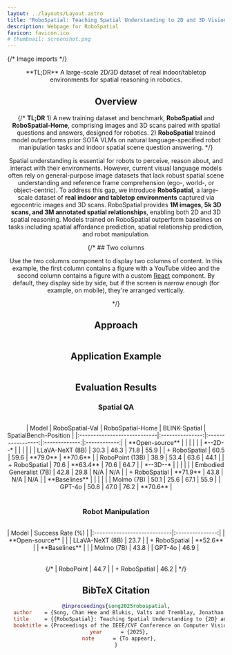 ```yaml
---
layout: ../layouts/Layout.astro
title: "RoboSpatial: Teaching Spatial Understanding to 2D and 3D Vision-Language Models for Robotics"
description: Webpage for RoboSpatial
favicon: favicon.ico
# thumbnail: screenshot.png
---
```





{/* Image imports */}



<Header
  title={frontmatter.title}
  authors={[
    {
      name: "Chan Hee Song",
      url: "https://chanh.ee",
      institution: "The Ohio State University",
      notes: ["*"],
    },
    {
      name: "Valts Blukis",
      institution: "NVIDIA",
      url: "https://research.nvidia.com/person/valts-blukis",
      notes: [],
    },
    {
      name: "Jonathan Tremblay",
      institution: "NVIDIA",
      url: "https://research.nvidia.com/person/jonathan-tremblay",
      notes: [],
    },
    {
      name: "Stephen Tyree",
      institution: "NVIDIA",
      url: "https://research.nvidia.com/person/stephen-tyree",
    },
    {
      name: "Yu Su",
      url: "https://ysu1989.github.io/",
      institution: "The Ohio State University",
    },
    {
      name: "Stan Birchfield",
      url: "https://research.nvidia.com/person/stan-birchfield",
      institution: "NVIDIA",
    },
  ]}
  conference="CVPR 2025 (Oral)"
  notes={[
    {
      symbol: "*",
      text: "Work partly done during Nvidia internship",
    },
  ]}
  links={[
    {
      name: "arXiv",
      url: "https://arxiv.org/abs/2411.16537",
      icon: "fa-solid:file-pdf",
    },
    {
      name: "Code (TBA)",
      url: "https://github.com/NVlabs/RoboSpatial",
      icon: "mdi:github",
      disabled: true,
    },
    {
      name: "Benchmark",
      url: "https://huggingface.co/datasets/chanhee-luke/RoboSpatial-Home",
      icon: "mdi:database",
      disabled: false
    },
  ]}
  />

<div className="center-text">
  **TL;DR** A large-scale 2D/3D dataset of real indoor/tabletop environments for spatial reasoning in robotics.
</div>


<HighlightedSection>

## Overview

{/* **TL;DR** 1) A new training dataset and benchmark, **RoboSpatial** and **RoboSpatial-Home**, comprising images and 3D scans paired with spatial questions and answers, designed for robotics. 2) **RoboSpatial** trained model outperforms prior SOTA VLMs on natural language-specified robot manipulation tasks and indoor spatial scene question answering. */}

Spatial understanding is essential for robots to perceive, reason about, and interact with their environments. However, current visual language models often rely on general-purpose image datasets that lack robust spatial scene understanding and reference frame comprehension (ego-, world-, or object-centric). To address this gap, we introduce **RoboSpatial**, a large-scale dataset of **real indoor and tabletop environments** captured via egocentric images and 3D scans. RoboSpatial provides **1M images, 5k 3D scans, and 3M annotated spatial relationships**, enabling both 2D and 3D spatial reasoning. Models trained on RoboSpatial outperform baselines on tasks including spatial affordance prediction, spatial relationship prediction, and robot manipulation.

</HighlightedSection>




{/* ## Two columns

Use the two columns component to display two columns of content. In this example, the first column contains a figure with a YouTube video and the second column contains a figure with a custom [React](https://react.dev/) component. By default, they display side by side, but if the screen is narrow enough (for example, on mobile), they're arranged vertically.

<TwoColumns>
  <Figure slot="left" caption="Take a look at this YouTube video.">
    <YouTubeVideo videoId="wjZofJX0v4M" />
  </Figure>
  <Figure slot="right" caption="Now look at this Gaussian Splat, rendered with a React component.">
    <Splat client:idle />
  </Figure>
</TwoColumns> */}

## Approach

<Figure
    caption="We automatically generate spatial relationship annotations from existing datasets with 3D point clouds, egocentric images, and 3D bounding box annotations. We create question/answer pairs covering three classes of spatial relationships, three spatial reference frames, and both binary (yes/no) and numeric (e.g. 2D image points) answers. From 1M images and 5k 3D scans, we generate over 3M spatial question/answer pairs."
  >
    <Image source={fig2} altText="An overview of RoboSpatial Dataset." />
</Figure>


## Application Example


<Figure
    caption="An illustration of a model trained on RoboSpatial being used to solve a manipulation task using spatial reasoning."
  >
    <Image source={fig1} altText="An illustration of a model trained on RoboSpatial being used to solve a manipulation task using spatial reasoning." />
</Figure>


## Evaluation Results

### Spatial QA

<Figure
    caption="In-domain (RoboSpatial-Val, top) and out-of-domain (RoboSpatial-Home, BLINK, middle and bottom) results for RoboSpatial-trained models. Two models shown: SL (SpaceLLaVA) and RP (RoboPoint); the -FT suffix indicates fine-tuning on RoboSpatial. Correct answers in green. All images except bottom-right in the out-of-domain rows are from RoboSpatial-Home."
  >
    <Image source={fig3} altText="Qualitative Results of RoboSpatial-trained models." />
</Figure>

<Table caption="Performance of RoboSpatial-trained models on four spatial reasoning benchmarks.">
| Model                       | RoboSpatial-Val | RoboSpatial-Home | BLINK-Spatial | SpatialBench-Position |
|:----------------------------|:---------------:|:-----------------:|:-------------:|:------------:|
| **Open-source**             |                 |                  |               |              |
| *--2D--*                    |                 |                  |               |              |
| LLaVA-NeXT (8B)             | 30.3            | 46.3             | 71.8          |    55.9      |
| + RoboSpatial               | 60.5            | 59.6             | **79.0**      |    **70.6**      |
| RoboPoint (13B)             | 38.9            | 53.4             | 63.6          |    44.1      |
| + RoboSpatial               | 70.6            | **63.4**         | 70.6          |    64.7      |
| *--3D--*                    |                 |                  |               |              |
| Embodied Generalist (7B)    | 42.8            | 29.8             | N/A           |    N/A       |
| + RoboSpatial               | **71.9**        | 43.8             | N/A           |    N/A       |
| **Baselines**               |                 |                  |               |              |
| Molmo (7B)                  | 50.1            | 25.6             | 67.1          |    55.9      |
| GPT-4o                      | 50.8            | 47.0             | 76.2          |    **70.6**      |

</Table>

### Robot Manipulation

<Figure
    caption="Robot experiments: the red dot shows the model output (if not present, the model failed to provide a valid point in the image);  green dots are used to show when a model outputs multiple points. The robot motion generator, cuRobo, is used to grasp the item referenced by the generated point. The spatial- prefix indicates model trained with RoboSpatial."
  >
    <Image source={robot_exp} altText="Robot experiment results." />
</Figure>

<Table caption="Task success rate for robot manipulation.">
| Model                        | Success Rate (%) |
|:----------------------------|:---------------:|
| **Open-source**              |                 |
| LLaVA-NeXT (8B)              | 23.7           |
| + RoboSpatial                | **52.6**    |
| **Baselines** |            |
| Molmo (7B)                  | 43.8           |
| GPT-4o                   | 46.9           |
</Table>

{/* | RoboPoint                 | 44.7           |
| + RoboSpatial                | 46.2        | */}


## BibTeX Citation

```bibtex
@inproceedings{song2025robospatial,
  author    = {Song, Chan Hee and Blukis, Valts and Tremblay, Jonathan and Tyree, Stephen and Su, Yu and Birchfield, Stan},
  title     = {{RoboSpatial}: Teaching Spatial Understanding to {2D} and {3D} Vision-Language Models for Robotics},
  booktitle = {Proceedings of the IEEE/CVF Conference on Computer Vision and Pattern Recognition (CVPR)},
  year      = {2025},
  note      = {To appear},
}
```
